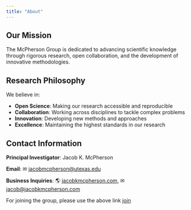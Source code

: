 ```yaml
---
title: "About"
---
```


<!--- # About the McPherson Group -->

## Our Mission

The McPherson Group is dedicated to advancing scientific knowledge through rigorous research, open collaboration, and the development of innovative methodologies.

## Research Philosophy

We believe in:

- **Open Science**: Making our research accessible and reproducible
- **Collaboration**: Working across disciplines to tackle complex problems
- **Innovation**: Developing new methods and approaches
- **Excellence**: Maintaining the highest standards in our research


<!-- This is a silent comment in markdown. It won't appear in output. -->

<!-- ## Lab Environment -->

<!-- Our group fosters a collaborative and inclusive environment where researchers at all levels can thrive and contribute to meaningful scientific discoveries. -->

<!-- ## Location -->

<!-- [University/Institution Name]  -->
<!-- [Department]  -->
<!-- [Address] -->

## Contact Information

**Principal Investigator**: Jacob K. McPherson

**Email**: &#9993; [jacobmcpherson@utexas.edu](mailto:jacobmcpherson@utexas.edu)

**Business Inquiries**: &#127758; [jacobkmcpherson.com](https://www.jacobkmcpherson.com), &#9993; [jacob@jacobkmcpherson.com](mailto:jacob@jacobkmcpherson.com)

For joining the group, please use the above link [join](people/join.qmd)
